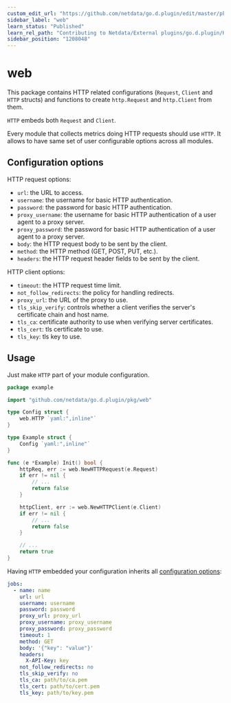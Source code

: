 ```yaml
---
custom_edit_url: "https://github.com/netdata/go.d.plugin/edit/master/pkg/web/README.md"
sidebar_label: "web"
learn_status: "Published"
learn_rel_path: "Contributing to Netdata/External plugins/go.d.plugin/Helper Packages"
sidebar_position: "1208048"
---
```



# web

This package contains HTTP related configurations (`Request`, `Client` and `HTTP` structs) and functions to
create `http.Request` and `http.Client` from them.

`HTTP` embeds both `Request` and `Client`.

Every module that collects metrics doing HTTP requests should use `HTTP`. It allows to have same set of user
configurable options across all modules.

## Configuration options

HTTP request options:

- `url`: the URL to access.
- `username`: the username for basic HTTP authentication.
- `password`: the password for basic HTTP authentication.
- `proxy_username`: the username for basic HTTP authentication of a user agent to a proxy server.
- `proxy_password`: the password for basic HTTP authentication of a user agent to a proxy server.
- `body`: the HTTP request body to be sent by the client.
- `method`: the HTTP method (GET, POST, PUT, etc.).
- `headers`: the HTTP request header fields to be sent by the client.

HTTP client options:

- `timeout`: the HTTP request time limit.
- `not_follow_redirects`: the policy for handling redirects.
- `proxy_url`: the URL of the proxy to use.
- `tls_skip_verify`: controls whether a client verifies the server's certificate chain and host name.
- `tls_ca`: certificate authority to use when verifying server certificates.
- `tls_cert`: tls certificate to use.
- `tls_key`: tls key to use.

## Usage

Just make `HTTP` part of your module configuration.

```go
package example

import "github.com/netdata/go.d.plugin/pkg/web"

type Config struct {
	web.HTTP `yaml:",inline"`
}

type Example struct {
	Config `yaml:",inline"`
}

func (e *Example) Init() bool {
	httpReq, err := web.NewHTTPRequest(e.Request)
	if err != nil {
		// ...
		return false
	}

	httpClient, err := web.NewHTTPClient(e.Client)
	if err != nil {
		// ...
		return false
	}

	// ...
	return true
}
```

Having `HTTP` embedded your configuration inherits all [configuration options](#configuration-options):

```yaml
jobs:
  - name: name
    url: url
    username: username
    password: password
    proxy_url: proxy_url
    proxy_username: proxy_username
    proxy_password: proxy_password
    timeout: 1
    method: GET
    body: '{"key": "value"}'
    headers:
      X-API-Key: key
    not_follow_redirects: no
    tls_skip_verify: no
    tls_ca: path/to/ca.pem
    tls_cert: path/to/cert.pem
    tls_key: path/to/key.pem
```
